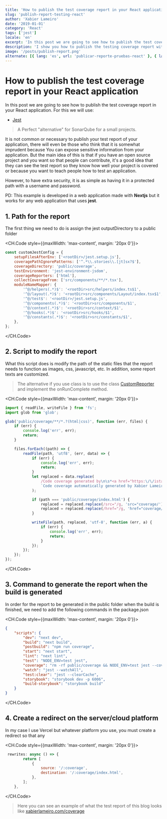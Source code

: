 ```yaml
---
title: 'How to publish the test coverage report in your React application'
slug: 'publish-report-testing-react'
author: 'Xabier Lameiro'
date: '2019-01-01'
category: 'React'
tags: ['jest']
locale: 'en'
excerpt: 'In this post we are going to see how to publish the test coverage report in your React application.'
description: 'I show you how to publish the testing coverage report with jest in your React or Nextjs application, so you or people can see the testing coverage of your project.'
image: '/posts/publish-report.png'
alternate: [{ lang: 'es', url: 'publicar-reporte-pruebas-react' }, { lang: 'gl', url: 'publicar-informe-probas-react' }]
---
```


# How to publish the test coverage report in your React application

In this post we are going to see how to publish the test coverage report in your React application. For this we will use:

-   [Jest](https://jestjs.io/ 'Link to jestjs website')

> A Perfect "alternative" for SonarQube for a small projects.

It is not common or necessary to publish your test report of your application, there will even be those who think that it is somewhat imprudent because
You can expose sensitive information from your application. But the main idea of this is that if you have an open source project and you want
so that people can contribute, it's a good idea that they can see the test report so they know how well your project is covered or
because you want to teach people how to test an application.

However, to have extra security, it is as simple as having it in a protected path with a username and password.

PD: This example is developed in a web application made with **Nextjs** but it works for any web application that uses **jest**.

## 1. Path for the report

The first thing we need to do is assign the jest outputDirectory to a public folder

<CH.Code style={{maxWidth: 'max-content', margin: '20px 0'}}>

```javascript jest.config.js mark=4
const customJestConfig = {
    setupFilesAfterEnv: ['<rootDir>/jest.setup.js'],
    coveragePathIgnorePatterns: ['^.*\\.stories\\.[jt]sx?$'],
    coverageDirectory: 'public/coverage',
    testEnvironment: 'jest-environment-jsdom',
    coverageReporters: ['html'],
    collectCoverageFrom: ['src/components/**/*.tsx'],
    moduleNameMapper: {
        '^@/helpers(.*)$': '<rootDir>src/helpers/index.ts$1',
        '^@/layout(.*)$': '<rootDir>src/components/Layout/index.tsx$1',
        '^@/test$': '<rootDir>/jest.setup.js',
        '^@/components(.*)$': '<rootDir>src/components/$1',
        '^@/context(.*)$': '<rootDir>src/context/$1',
        '^@/hooks(.*)$': '<rootDir>src/hooks/$1',
        '^@/constants(.*)$': '<rootDir>src/constants/$1',
    },
};
```

</CH.Code>

## 2. Script to modify the report

What this script does is modify the path of the static files that the report needs to function as images, css, javascript, etc.
In addition, some report texts are customized.

> The alternative if you use class is to use the class [CustomReporter](https://jestjs.io/docs/configuration 'Jest configuration') and implement the onRunComplete method.

<CH.Code style={{maxWidth: 'max-content', margin: '20px 0'}}>

```javascript custom-reporter.js
import { readFile, writeFile } from 'fs';
import glob from 'glob';

glob('public/coverage/**/*.?(html|css)', function (err, files) {
    if (err) {
        console.log('err', err);
        return;
    }

    files.forEach((path) => {
        readFile(path, 'utf8', (err, data) => {
            if (err) {
                console.log('err', err);
                return;
            }
            let replaced = data.replace(
                /Code coverage generated by\n\s*<a href="https:\/\/istanbul\.js\.org\/"/g,
                `Code coverage automatically generated by Xabier Lameiro on ${new Date().toLocaleDateString()}`
            );

            if (path === 'public/coverage/index.html') {
                replaced = replaced.replace(/src="/g, 'src="coverage/');
                replaced = replaced.replace(/href="/g, 'href="coverage/');
            }

            writeFile(path, replaced, 'utf-8', function (err, a) {
                if (err) {
                    console.log('err', err);
                    return;
                }
            });
        });
    });
});
```

</CH.Code>

## 3. Command to generate the report when the build is generated

In order for the report to be generated in the public folder when the build is finished, we need to add the following commands in the package.json

<CH.Code style={{maxWidth: 'max-content', margin: '20px 0'}}>

```json package.json mark=5,9
{
    "scripts": {
        "dev": "next dev",
        "build": "next build",
        "postbuild": "npm run coverage",
        "start": "next start",
        "lint": "next lint",
        "test": "NODE_ENV=test jest",
        "coverage": "rm -rf public/coverage && NODE_ENV=test jest --coverage && node custom-reporter.js",
        "watch": "jest --watchAll",
        "test:clear": "jest --clearCache",
        "storybook": "storybook dev -p 6006",
        "build-storybook": "storybook build"
    }
}
```

</CH.Code>

## 4. Create a redirect on the server/cloud platform

In my case I use Vercel but whatever platform you use, you must create a redirect so that any

<CH.Code style={{maxWidth: 'max-content', margin: '20px 0'}}>

```javascript next.config.js mark=4,5
 rewrites: async () => {
        return [
            {
                source: '/:coverage',
                destination: '/:coverage/index.html',
            },
        ];
    },
```

</CH.Code>

> Here you can see an example of what the test report of this blog looks like [xabierlameiro.com/coverage](https://xabierlameiro.com/coverage 'Coverage section')
